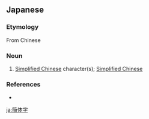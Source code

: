 {{also|简体字|簡體字}}
==Japanese==
{{ja-kanjitab|かん|たい|じ|yomi=on}}

===Etymology===
From Chinese {{etyl|cmn|ja|sort=かんたいじ}} {{zh-l|簡體字}}

===Noun===
{{ja-noun|かんたいじ|kyu=簡體字}}

# [[Simplified Chinese]] character(s); [[Simplified Chinese]]

===References===
* {{R:Shogakukan}}

[[ja:簡体字]]